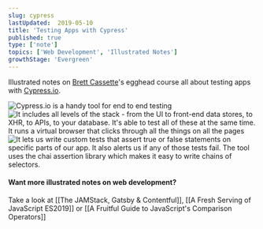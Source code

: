 ```yaml
---
slug: cypress
lastUpdated:  2019-05-10
title: 'Testing Apps with Cypress'
published: true
type: ['note']
topics: ['Web Development', 'Illustrated Notes']
growthStage: 'Evergreen'
---
```


Illustrated notes on [Brett Cassette](http://twitter.com/brettcassette)'s egghead course all about testing apps with [Cypress.io](https://www.cypress.io/).

<a noTip href="https://egghead.io/courses/test-production-ready-apps-with-cypress?af=54fd64"><ImageFrame width="80%" alt="Test Production Ready Apps with Cypress" src="https://og-image-egghead-course.now.sh/test-production-ready-apps-with-cypress" /></a>

<Image alt="Cypress.io is a handy tool for end to end testing" src="https://res.cloudinary.com/dg3gyk0gu/image/upload/c_scale,w_750/v1592262637/maggieappleton.com/egghead-course-notes/cypress/CyTesting01_2x.png" />

<Image alt="It includes all levels of the stack - from the UI to front-end data stores, to XHR, to APIs, to your database. It's able to test all of these at the same time. It runs a virtual browser that clicks through all the things on all the pages" src="https://res.cloudinary.com/dg3gyk0gu/image/upload/c_scale,w_750/v1592262636/maggieappleton.com/egghead-course-notes/cypress/CyTesting02_2x.png" />

<Image alt="It lets us write custom tests that assert true or false statements on specific parts of our app. It also alerts us if any of those tests fail. The tool uses the chai assertion library which makes it easy to write chains of selectors." src="https://res.cloudinary.com/dg3gyk0gu/image/upload/c_scale,w_750/v1592262637/maggieappleton.com/egghead-course-notes/cypress/CyTesting03_2x.png" />

<br />

#### Want more illustrated notes on web development?

Take a look at [[The JAMStack, Gatsby & Contentful]], [[A Fresh Serving of JavaScript ES2019]] or  [[A Fruitful Guide to JavaScript's Comparison Operators]]